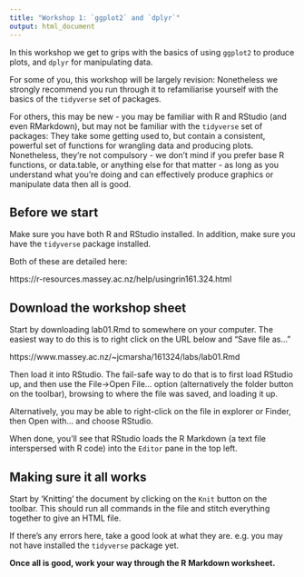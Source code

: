 ```yaml
---
title: "Workshop 1: `ggplot2` and `dplyr`"
output: html_document
---
```


In this workshop we get to grips with the basics of using `ggplot2` to produce plots, and `dplyr` for manipulating data.

For some of you, this workshop will be largely revision: Nonetheless we strongly recommend you run through it to refamiliarise yourself with the basics of the `tidyverse` set of packages.

For others, this may be new - you may be familiar with R and RStudio (and even RMarkdown), but may not be familiar with the `tidyverse` set of packages: They take some getting used to, but contain a consistent, powerful set of functions for wrangling data and producing plots. Nonetheless, they're not compulsory - we don't mind if you prefer base R functions, or data.table, or anything else for that matter - as long as you understand what you're doing and can effectively produce graphics or manipulate data then all is good.

## Before we start

Make sure you have both R and RStudio installed. In addition, make sure you have the `tidyverse` package installed.

Both of these are detailed here:

https://r-resources.massey.ac.nz/help/usingrin161.324.html

## Download the workshop sheet

Start by downloading lab01.Rmd to somewhere on your computer. The easiest way to do this is to right click on the URL below and "Save file as..."

https://www.massey.ac.nz/~jcmarsha/161324/labs/lab01.Rmd

Then load it into RStudio. The fail-safe way to do that is to first load RStudio up, and then use the File->Open File... option (alternatively the folder button on the toolbar), browsing to where the file was saved, and loading it up.

Alternatively, you may be able to right-click on the file in explorer or Finder, then Open with... and choose RStudio.

When done, you'll see that RStudio loads the R Markdown (a text file interspersed with R code) into the `Editor` pane in the top left.

## Making sure it all works

Start by 'Knitting' the document by clicking on the `Knit` button on the toolbar. This should run all commands in the file and stitch everything together to give an HTML file.

If there's any errors here, take a good look at what they are. e.g. you may not have installed the `tidyverse` package yet.

**Once all is good, work your way through the R Markdown worksheet.**
